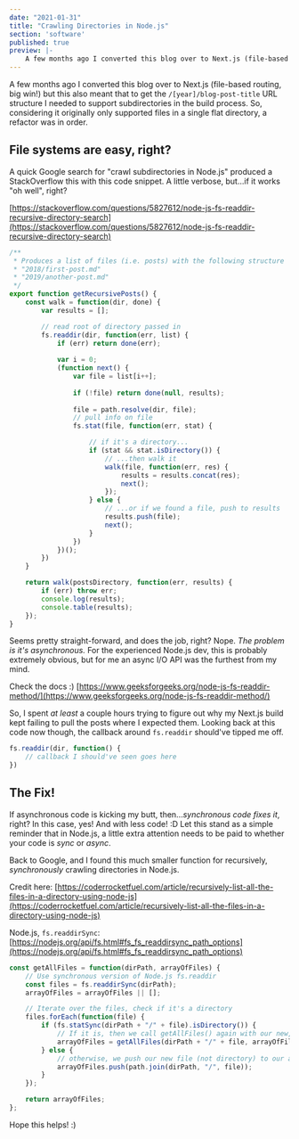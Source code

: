 ```yaml
---
date: "2021-01-31"
title: "Crawling Directories in Node.js"
section: 'software'
published: true
preview: |-
    A few months ago I converted this blog over to Next.js (file-based routing, big win!) but this also meant that to get the /[year]/blog-post-title URL structure I needed to support subdirectories in the build process. So, considering it originally only supported files in a single flat directory, a refactor was in order.
---
```


A few months ago I converted this blog over to Next.js (file-based routing, big win!) but this also meant that to get the `/[year]/blog-post-title` URL structure I needed to support subdirectories in the build process. So, considering it originally only supported files in a single flat directory, a refactor was in order.

## File systems are easy, right?

A quick Google search for "crawl subdirectories in Node.js" produced a StackOverflow this with this code snippet. A little verbose, but...if it works "oh well", right?

[https://stackoverflow.com/questions/5827612/node-js-fs-readdir-recursive-directory-search](https://stackoverflow.com/questions/5827612/node-js-fs-readdir-recursive-directory-search)

```javascript
/**
 * Produces a list of files (i.e. posts) with the following structure
 * "2018/first-post.md"
 * "2019/another-post.md"
 */
export function getRecursivePosts() {
    const walk = function(dir, done) {
        var results = [];

        // read root of directory passed in
        fs.readdir(dir, function(err, list) {
            if (err) return done(err);
    
            var i = 0;
            (function next() {
                var file = list[i++];
    
                if (!file) return done(null, results);
    
                file = path.resolve(dir, file);
                // pull info on file
                fs.stat(file, function(err, stat) {

                    // if it's a directory...
                    if (stat && stat.isDirectory()) {
                        // ...then walk it
                        walk(file, function(err, res) {
                            results = results.concat(res);
                            next();
                        });
                    } else {
                        // ...or if we found a file, push to results
                        results.push(file);
                        next();
                    }
                })
            })();
        })
    }

    return walk(postsDirectory, function(err, results) {
        if (err) throw err;
        console.log(results);
        console.table(results);
    });
}
```

Seems pretty straight-forward, and does the job, right? Nope. _The problem is it's asynchronous._ For the experienced Node.js dev, this is probably extremely obvious, but for me an async I/O API was the furthest from my mind.

Check the docs :) [https://www.geeksforgeeks.org/node-js-fs-readdir-method/](https://www.geeksforgeeks.org/node-js-fs-readdir-method/)

So, I spent _at least_ a couple hours trying to figure out why my Next.js build kept failing to pull the posts where I expected them. Looking back at this code now though, the callback around `fs.readdir` should've tipped me off.

```js
fs.readdir(dir, function() {
    // callback I should've seen goes here
})
```


## The Fix!

If asynchronous code is kicking my butt, then..._synchronous code fixes it_, right? In this case, yes! And with less code! :D Let this stand as a simple reminder that in Node.js, a little extra attention needs to be paid to whether your code is _sync_ or _async_.

Back to Google, and I found this much smaller function for recursively, _synchronously_ crawling directories in Node.js.

Credit here: [https://coderrocketfuel.com/article/recursively-list-all-the-files-in-a-directory-using-node-js](https://coderrocketfuel.com/article/recursively-list-all-the-files-in-a-directory-using-node-js)

Node.js, `fs.readdirSync`: [https://nodejs.org/api/fs.html#fs_fs_readdirsync_path_options](https://nodejs.org/api/fs.html#fs_fs_readdirsync_path_options)

```javascript
const getAllFiles = function(dirPath, arrayOfFiles) {
    // Use synchronous version of Node.js fs.readdir
    const files = fs.readdirSync(dirPath);
    arrayOfFiles = arrayOfFiles || [];

    // Iterate over the files, check if it's a directory
    files.forEach(function(file) {
        if (fs.statSync(dirPath + "/" + file).isDirectory()) {
            // If it is, then we call getAllFiles() again with our new, deeper path
            arrayOfFiles = getAllFiles(dirPath + "/" + file, arrayOfFiles);
        } else {
            // otherwise, we push our new file (not directory) to our array of files
            arrayOfFiles.push(path.join(dirPath, "/", file));
        }
    });

    return arrayOfFiles;
};
```

Hope this helps! :)